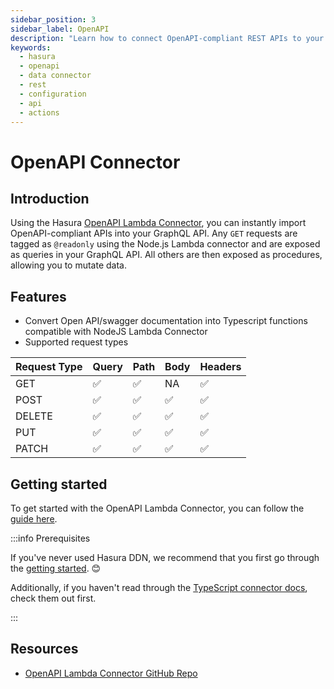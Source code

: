 ```yaml
---
sidebar_position: 3
sidebar_label: OpenAPI
description: "Learn how to connect OpenAPI-compliant REST APIs to your supergraph."
keywords:
  - hasura
  - openapi
  - data connector
  - rest
  - configuration
  - api
  - actions
---
```


# OpenAPI Connector

## Introduction

Using the Hasura [OpenAPI Lambda Connector](https://github.com/hasura/ndc-open-api-lambda), you can instantly import
OpenAPI-compliant APIs into your GraphQL API. Any `GET` requests are tagged as `@readonly` using the Node.js Lambda
connector and are exposed as queries in your GraphQL API. All others are then exposed as procedures, allowing you to
mutate data.

## Features

- Convert Open API/swagger documentation into Typescript functions compatible with NodeJS Lambda Connector
- Supported request types

| Request Type | Query | Path | Body | Headers |
| ------------ | ----- | ---- | ---- | ------- |
| GET          | ✅    | ✅   | NA   | ✅      |
| POST         | ✅    | ✅   | ✅   | ✅      |
| DELETE       | ✅    | ✅   | ✅   | ✅      |
| PUT          | ✅    | ✅   | ✅   | ✅      |
| PATCH        | ✅    | ✅   | ✅   | ✅      |

## Getting started

To get started with the OpenAPI Lambda Connector, you can follow the
[guide here](/getting-started/quickstart.mdx).

:::info Prerequisites

If you've never used Hasura DDN, we recommend that you first go through the
[getting started](/getting-started/overview.mdx). 😊

Additionally, if you haven't read through the [TypeScript connector docs](/business-logic/typescript.mdx), check them
out first.

:::

## Resources

- [OpenAPI Lambda Connector GitHub Repo](https://github.com/hasura/ndc-open-api-lambda)

